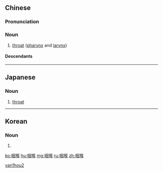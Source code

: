 ==Chinese==
{{zh-forms}}

===Pronunciation===
{{zh-pron
|m=yānhóu
|c=jin1 hau4
|mn=qz:ian-hiô/tw:ian-âu/xm,zz:ian-hô͘
|cat=n
}}

===Noun===
{{zh-noun}}

# {{lb|zh|literary}} [[throat]] ([[pharynx]] and [[larynx]])

====Descendants====
{{CJKV|咽喉|いんこう|인후}}

[[Category:Mandarin literary terms|yan1hou2]]

----

==Japanese==
{{ja-kanjitab|いん|こう|yomi=o}}

===Noun===
{{ja-noun|いんこう}}

# [[throat]]

----

==Korean==
{{ko-hanjatab}}

===Noun===
{{ko-noun|hj|hangeul=인후}}

# {{hanja form of|인후|throat}}

[[ko:咽喉]]
[[hu:咽喉]]
[[mg:咽喉]]
[[ru:咽喉]]
[[zh:咽喉]]